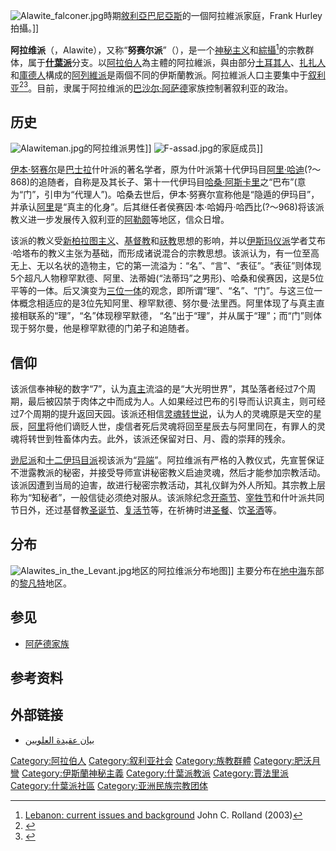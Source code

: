 {{Distinguish|阿列维派}}
{{noteTA
|1=zh-hans:库尔德; zh-tw:庫德;
}}
{{Infobox Religious group
| group = 阿拉维派
| flag =
| image= [[File:Dhulfiqar.svg|250px]]
| caption = (Zulfiqar)佐勒菲卡爾：阿拉維派的重要標誌，一種風格化表現的'''阿里之劍'''。
| founder = 伊本·努塞爾（Ibn Nuṣayr）
| population = 4百万
| region1={{flagcountry|Syria}}
| pop1 = 350万<ref>{{Cite web |url=http://thegulfblog.com/2011/05/17/map-of-religion-in-the-middle-east/ |title=存档副本 |accessdate=2011-12-23 |archive-date=2011-12-25 |archive-url=https://web.archive.org/web/20111225062212/http://thegulfblog.com/2011/05/17/map-of-religion-in-the-middle-east/ |dead-url=no }}</ref>
| region2={{flagcountry|Lebanon}}
| pop2 = 10万<ref>{{cite web
|url=http://www.tharwaproject.com/node/2127
|title=Tharwa Project
|quote=The Alawis have been present in modern-day Lebanon since the 16th century and are estimated to number 100,000 today, mostly in Akkar and Tripoli. The sect is managed through the Islamic Alawi Union, a council of 600 members that are elected every four years.
|deadurl=yes
|archiveurl=https://web.archive.org/web/20070928095936/http://www.tharwaproject.com/node/2127
|archivedate=2007-09-28
}}</ref>
| region3={{flagcountry|Turkey}}
| pop3 = 45万<ref>{{Cite web |url=http://www.state.gov/g/drl/rls/irf/2007/90204.htm |title=存档副本 |access-date=2011-12-23 |archive-url=https://web.archive.org/web/20080709061858/http://www.state.gov/g/drl/rls/irf/2007/90204.htm |archive-date=2008-07-09 |dead-url=yes }}</ref>
| region4={{flagicon|Israel}}{{flagcountry|Lebanon}}/[[戈兰高地|戈兰高地]]
| pop4 = 2000人居住于[[Ghajar|Ghajar]]<ref>{{cite book|url=http://books.google.com/books?id=6XCRmgig69MC&pg=PA20&dq=%22There+are+also+about+2000+Alawites+living+in+the+village+of+Ghajar,+split+between+Lebanon+and+the+Israeli+occupied+Golan+Heights%22&hl=en&ei=3NjGTZfENI_HswaLlfX6Dg&sa=X&oi=book_result&ct=result&resnum=1&ved=0CCkQ6AEwAA#v=onepage&q=%22There%20are%20also%20about%202000%20Alawites%20living%20in%20the%20village%20of%20Ghajar%2C%20split%20between%20Lebanon%20and%20the%20Israeli%20occupied%20Golan%20Heights%22&f=false|title=Global Encyclopedia of Islamic Mystics and Mysticism|author=N.K. Singh|edition=Hardcover|publisher=Global Vision Publishing House|year=2009|isbn=8182202272|page=20|access-date=2011-12-23|archive-date=2013-10-13|archive-url=https://web.archive.org/web/20131013095002/http://books.google.com/books?id=6XCRmgig69MC&pg=PA20&dq=%22There+are+also+about+2000+Alawites+living+in+the+village+of+Ghajar,+split+between+Lebanon+and+the+Israeli+occupied+Golan+Heights%22&hl=en&ei=3NjGTZfENI_HswaLlfX6Dg&sa=X&oi=book_result&ct=result&resnum=1&ved=0CCkQ6AEwAA#v=onepage&q=%22There%20are%20also%20about%202000%20Alawites%20living%20in%20the%20village%20of%20Ghajar%2C%20split%20between%20Lebanon%20and%20the%20Israeli%20occupied%20Golan%20Heights%22&f=false|dead-url=no}}</ref>
| region5={{flagcountry|Australia}}
| pop5 = 2%的黎巴嫩裔澳洲人<ref>{{cite book|url=http://books.google.com/books?id=J5Edz2OlQNMC&printsec=frontcover&hl=da&source=gbs_v2_summary_r&cad=0#v=onepage&q&f=false|title=Arab-Australians today: citizenship and belonging|author=Ghassan Hage|edition=Paperback|publisher=Melbourne University Publishing|year=2002|isbn=0522849792|page=40|access-date=2011-12-23|archive-date=2013-09-29|archive-url=https://web.archive.org/web/20130929171037/http://books.google.com/books?id=J5Edz2OlQNMC&printsec=frontcover&hl=da&source=gbs_v2_summary_r&cad=0#v=onepage&q&f=false|dead-url=no}}</ref>
| rels =  [[什葉派|什葉派]]
| scrips = [[古兰经|古兰经]]、[[Kitab_al_Majmu|Kitab al Majmu]]<ref>{{cite web
|url=http://www.globalsecurity.org/military/intro/islam-alawi.htm
|title=Alawi Islam
|accessdate=2008-05-31
|work=GlobalSecurity.org
|quote=Their prayer book, the source of religious instruction, is the ''Kitāb al-Majmu-{‘}-'', believed to be derived from [[Ismaili|Ismā-{‘}-īlī]] writings. Alawis study the Qur'ān and recognize the five pillars of Islam, which they interpret in a wholly allegorical sense to fit community tenets.}}</ref>
| langs = [[阿拉伯语|阿拉伯语]]、[[土耳其语|土耳其语]]}}
[[File:Alawite_falconer.jpg|thumb]]時期[[敘利亞|敘利亞]][[巴尼亞斯|巴尼亞斯]]的一個阿拉維派家庭，Frank Hurley拍攝。]]

'''阿拉维派'''（{{lang-ar|علوية}}，Alawite），又称“'''努赛尔派'''”（{{rtl-lang|ar|نصيريون}}），是一个[[神秘主义|神秘主义]]和[[綜攝|綜攝]]<ref name="books.google.co.uk">[http://books.google.co.uk/books?id=-JVOKeNkllgC&pg=PA75&dq=alawi+syncretic&hl=en&ei=9ye1TeKgCsPU4wbfq-mMDA&sa=X&oi=book_result&ct=result&resnum=1&ved=0CCoQ6AEwAA#v=onepage&q=alawi%20syncretic&f=false Lebanon: current issues and background] {{Wayback|url=http://books.google.co.uk/books?id=-JVOKeNkllgC&pg=PA75&dq=alawi+syncretic&hl=en&ei=9ye1TeKgCsPU4wbfq-mMDA&sa=X&oi=book_result&ct=result&resnum=1&ved=0CCoQ6AEwAA#v=onepage&q=alawi%20syncretic&f=false |date=20120308014054 }} John C. Rolland (2003)</ref>的宗教群体，属于'''[[什葉派|什葉派]]'''分支。以[[阿拉伯人|阿拉伯人]]為主體的阿拉維派，與由部分[[土耳其人|土耳其人]]、[[扎扎人|扎扎人]]和[[庫德人|庫德人]]構成的[[阿列維派|阿列維派]]是兩個不同的伊斯蘭教派。阿拉維派人口主要集中于[[叙利亚|叙利亚]]<ref name="Kramer">{{cite web|url= http://www.martinkramer.org/sandbox/reader/archives/syria-alawis-and-shiism/|script-title=en:Syria’s Alawis and Shi‘ism |last=Kramer| first=Martin|quote=-{In their mountainous corner of Syria, the Alawis claim to represent the furthest extension of Twelver Shi’ism.}- }}</ref><ref name="Fisk">{{cite web|url=http://www.robert-fisk.com/articles452.htm|title=This election will change the world. But not in the way the Americans imagined.|last=Fisk|first=Robert|accessdate=2006-10-21|work=The Independent UK|quote=But outside Iraq, Arab leaders are talking of a Shia "Crescent" that will run from Iran through Iraq to Lebanon via Syria, whose Alawi leadership forms a branch of Shia Islam.|archiveurl=https://web.archive.org/web/20060506162009/http://www.robert-fisk.com/articles452.htm|archivedate=2006-05-06|deadurl=yes}}</ref>。目前，隶属于阿拉维派的[[巴沙尔·阿萨德|巴沙尔·阿萨德]]家族控制著叙利亚的政治。

== 历史 ==
[[File:Alawiteman.jpg|thumb]]的阿拉维派男性]]
[[File:F-assad.jpg|thumb]]的家庭成员]]

[[伊本·努赛尔|伊本·努赛尔]]是[[巴士拉|巴士拉]]什叶派的著名学者，原为什叶派第十代伊玛目[[阿里·哈迪|阿里·哈迪]](?～868)的追随者，自称是及其长子、第十一代伊玛目[[哈桑·阿斯卡里|哈桑·阿斯卡里]]之“巴布”(意为“门”，引申为“代理人”)。哈桑去世后，伊本·努赛尔宣称他是“隐遁的伊玛目”，并承认[[阿里·伊本·艾比·塔里卜|阿里]]是“真主的化身”。后其继任者侯赛因·本·哈姆丹·哈西比(?～968)将该派教义进一步发展传入叙利亚的[[阿勒颇|阿勒颇]]等地区，信众日增。

该派的教义受[[新柏拉图主义|新柏拉图主义]]、[[基督教|基督教]]和[[祆教|祆教]]思想的影响，并以[[伊斯玛仪派|伊斯玛仪派]]学者艾布·哈塔布的教义主张为基础，而形成诸说混合的宗教思想。该派认为，有一位至高无上、无以名状的造物主，它的第一流溢为：“名”、“言”、“表征”。“表征”则体现5个超凡人物穆罕默德、阿里、法蒂姆(“法蒂玛”之男形)、哈桑和侯赛因，这是5位平等的一体。后又演变为[[三位一体|三位一体]]的观念，即所谓“理”、“名”、“门”。与这三位一体概念相适应的是3位先知阿里、穆罕默德、努尔曼·法里西。阿里体现了与真主直接相联系的“理”，“名”体现穆罕默德， “名”出于“理”，并从属于“理”；而“门”则体现于努尔曼，他是穆罕默德的门弟子和追随者。

== 信仰 ==
该派信奉神秘的数字“7”，认为[[真主|真主]]流溢的是“大光明世界”，其坠落者经过7个周期，最后被囚禁于肉体之中而成为人。人如果经过巴布的引导而认识真主，则可经过7个周期的提升返回天园。该派还相信[[转世|灵魂转世说]]，认为人的灵魂原是天空的星辰，[[阿里·伊本·艾比·塔里卜|阿里]]将他们谪贬人世，虔信者死后灵魂将回至星辰去与阿里同在，有罪人的灵魂将转世到牲畜体内去。此外，该派还保留对日、月、霞的崇拜的残余。

[[逊尼派|逊尼派]]和[[十二伊玛目派|十二伊玛目派]]视该派为“[[异端|异端]]”。阿拉维派有严格的入教仪式，先宣誓保证不泄露教派的秘密，并接受导师宣讲秘密教义启迪灵魂，然后才能参加宗教活动。该派因遭到当局的迫害，故进行秘密宗教活动，其礼仪鲜为外人所知。其宗教上层称为“知秘者”，一般信徒必须绝对服从。该派除纪念[[开斋节|开斋节]]、[[宰牲节|宰牲节]]和什叶派共同节日外，还过基督教[[圣诞节|圣诞节]]、[[复活节|复活节]]等，在祈祷时进[[圣餐|圣餐]]、饮[[圣酒|圣酒]]等。

== 分布 ==
[[File:Alawites_in_the_Levant.jpg|thumb]]地区的阿拉维派分布地图]]
主要分布在[[地中海|地中海]]东部的[[黎凡特|黎凡特]]地区。

== 参见 ==
* [[阿萨德家族|阿萨德家族]]

== 参考资料 ==
{{Reflist}}

== 外部链接 ==
* [https://web.archive.org/web/20111214035917/http://alaweenonline.com/content/view/12/42/ بيان عقيدة العلويين]

{{Authority control}}
{{DEFAULTSORT:Alawi}}
[[Category:阿拉伯人|Category:阿拉伯人]]
[[Category:叙利亚社会|Category:叙利亚社会]]
[[Category:族教群體|Category:族教群體]]
[[Category:肥沃月彎|Category:肥沃月彎]]
[[Category:伊斯蘭神秘主義|Category:伊斯蘭神秘主義]]
[[Category:什葉派教派|Category:什葉派教派]]
[[Category:賈法里派|Category:賈法里派]]
[[Category:什葉派社區|Category:什葉派社區]]
[[Category:亚洲民族宗教团体|Category:亚洲民族宗教团体]]